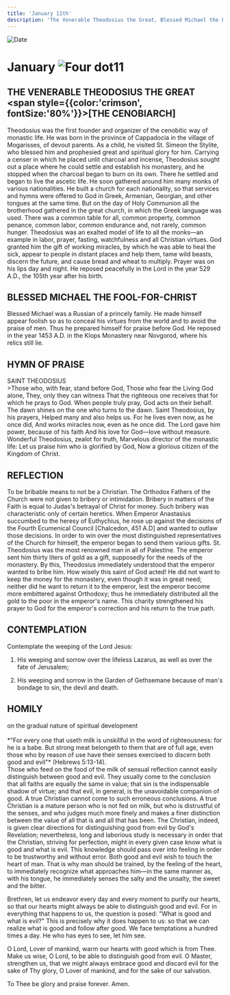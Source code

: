 ```yaml
---
title: 'January 11th'
description: 'The Venerable Theodosius the Great, Blessed Michael the Fool-for-Christ'
---
```


<RunningHead />
<Image src="/title-imprint.png" height={68} width={50} alt="Date" className="title-imprint"/>

# <div id="date">January <Image className="four-dot" src="/four-dot.png" height={15} width={15} alt="Four dot" />11</div>

## THE VENERABLE THEODOSIUS THE GREAT<br /><span style={{color:'crimson', fontSize:'80%'}}>[THE CENOBIARCH]</span>

Theodosius was the first founder and organizer of the cenobitic way of monastic life. He was born in the province of Cappadocia in the village of Mogarisses, of devout parents. As a child, he visited St. Simeon the Stylite, who blessed him and prophesied great and spiritual glory for him. Carrying a censer in which he placed unlit charcoal and incense, Theodosius sought out a place where he could settle and establish his monastery, and he stopped when the charcoal began to burn on its own. There he settled and began to live the ascetic life. He soon gathered around him many monks of various nationalities. He built a church for each nationality, so that services and hymns were offered to God in Greek, Armenian, Georgian, and other tongues at the same time. But on the day of Holy Communion all the brotherhood gathered in the great church, in which the Greek language was used. There was a common table for all, common property, common penance, common labor, common endurance and, not rarely, common hunger. Theodosius was an exalted model of life to all the monks—an example in labor, prayer, fasting, watchfulness and all Christian virtues. God granted him the gift of working miracles, by which he was able to heal the sick, appear to people in distant places and help them, tame wild beasts, discern the future, and cause bread and wheat to multiply. Prayer was on his lips day and night. He reposed peacefully in the Lord in the year 529 A.D., the 105th year after his birth.

## BLESSED MICHAEL THE FOOL-FOR-CHRIST

Blessed Michael was a Russian of a princely family. He made himself appear foolish so as to conceal his virtues from the world and to avoid the praise of men. Thus he prepared himself for praise before God. He reposed in the year 1453 A.D. in the Klops Monastery near Novgorod, where his relics still lie.


## HYMN OF PRAISE
<div style={{textAlign:'center', color:'crimson', fontWeight:'bold'}}>
SAINT THEODOSIUS
</div>
>Those who, with fear, stand before God,  
Those who fear the Living God alone,  
They, only they can witness  
That the righteous one receives that for which he prays to God.  
When people truly pray, God acts on their behalf.  
The dawn shines on the one who turns to the dawn.  
Saint Theodosius, by his prayers,  
Helped many and also helps us.  
For he lives even now, as he once did,  
And works miracles now, even as he once did.  
The Lord gave him power, because of his faith  
And his love for God—love without measure.  
Wonderful Theodosius, zealot for truth,  
Marvelous director of the monastic life:  
Let us praise him who is glorified by God,  
Now a glorious citizen of the Kingdom of Christ.  


## REFLECTION

To be bribable means to not be a Christian. The Orthodox Fathers of the Church were not given to bribery or intimidation. Bribery in matters of the Faith is equal to Judas's betrayal of Christ for money. Such bribery was characteristic only of certain heretics. When Emperor Anastasius succumbed to the heresy of Euthychius, he rose up against the decisions of the Fourth Ecumenical Council [Chalcedon, 451 A.D] and wanted to outlaw those decisions. In order to win over the most distinguished representatives of the Church for himself, the emperor began to send them various gifts. St. Theodosius was the most renowned man in all of Palestine. The emperor sent him thirty liters of gold as a gift, supposedly for the needs of the monastery. By this, Theodosius immediately understood that the emperor wanted to bribe him. How wisely this saint of God acted! He did not want to keep the money for the monastery, even though it was in great need; neither did he want to return it to the emperor, lest the emperor become more embittered against Orthodoxy; thus he immediately distributed all the gold to the poor in the emperor's name. This charity strengthened his prayer to God for the emperor's correction and his return to the true path.



## CONTEMPLATION

Contemplate the weeping of the Lord Jesus:

1. His weeping and sorrow over the lifeless Lazarus, as well as over the fate of Jerusalem;

2. His weeping and sorrow in the Garden of Gethsemane because of man's bondage to sin, the devil and death.



## HOMILY
<div style={{textAlign:'center', color:'crimson', fontWeight:'bold'}}>
on the gradual nature of spiritual development
</div><br /><div style={{textAlign:'right'}}>
*"For every one that useth milk is unskillful in the word of righteousness: for he is a babe. But strong meat belongeth to them that are of full age, even those who by reason of use have their senses exercised to discern both good and evil"* (Hebrews 5:13-14).
</div>
Those who feed on the food of the milk of sensual reflection cannot easily distinguish between good and evil. They usually come to the conclusion that all faiths are equally the same in value; that sin is the indispensable shadow of virtue; and that evil, in general, is the unavoidable companion of good. A true Christian cannot come to such erroneous conclusions. A true Christian is a mature person who is not fed on milk, but who is distrustful of the senses, and who judges much more finely and makes a finer distinction between the value of all that is and all that has been. The Christian, indeed, is given clear directions for distinguishing good from evil by God's Revelation; nevertheless, long and laborious study is necessary in order that the Christian, striving for perfection, might in every given case know what is good and what is evil. This knowledge should pass over into feeling in order to be trustworthy and without error. Both good and evil wish to touch the heart of man. That is why man should be trained, by the feeling of the heart, to immediately recognize what approaches him—in the same manner as, with his tongue, he immediately senses the salty and the unsalty, the sweet and the bitter.

Brethren, let us endeavor every day and every moment to purify our hearts, so that our hearts might always be able to distinguish good and evil. For in everything that happens to us, the question is posed: "What is good and what is evil?" This is precisely why it does happen to us: so that we can realize what is good and follow after good. We face temptations a hundred times a day. He who has eyes to see, let him see.

O Lord, Lover of mankind, warm our hearts with good which is from Thee. Make us wise, O Lord, to be able to distinguish good from evil. O Master, strengthen us, that we might always embrace good and discard evil for the sake of Thy glory, O Lover of mankind, and for the sake of our salvation.

To Thee be glory and praise forever. Amen.